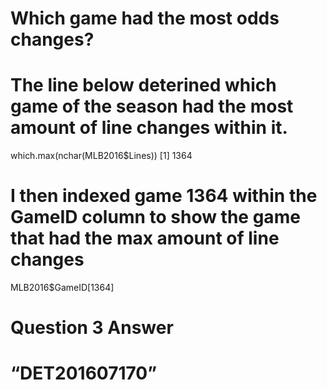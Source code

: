 # Which game had the most odds changes?

# The line below deterined which game of the season had the most amount of line changes within it.

which.max(nchar(MLB2016$Lines))
[1] 1364

# I then indexed game 1364 within the GameID column to show the game that had the max amount of line changes

MLB2016$GameID[1364]

# Question 3 Answer

# "DET201607170"